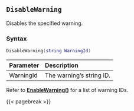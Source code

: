 ## `DisableWarning`

Disables\index{Warnings!disabling} the specified warning.

### Syntax {-}

``` .lua
DisableWarning(string WarningId)
```

**Parameter** | **Description**
| :-- | :-- |
WarningId | The warning's string ID.

Refer to **[EnableWarning()](#enablewarning)** for a list of warning IDs.

{{< pagebreak >}}


